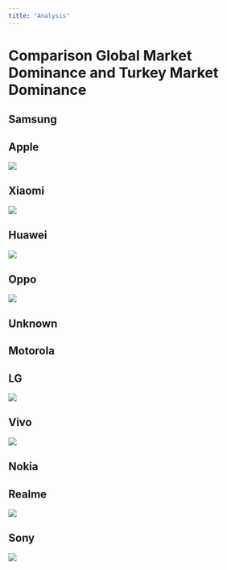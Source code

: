 ```yaml
---
title: "Analysis"
---
```


# Comparison Global Market Dominance and Turkey Market Dominance

## Samsung 

## Apple

![](images/Rplot_apple_compared.png)

## Xiaomi

![](images/Rplot_xiaomi_compared.png)

## Huawei

![](images/Rplot_huawei_compared.png)

## Oppo

![](images/Rplot_oppo_compared.png)

## Unknown

## Motorola

## LG

![](images/Rplot_lg_compared.png)

## Vivo

![](images/Rplot_vivo_compared.png)

## Nokia

## 

## Realme

![](images/Rplot_realme_compared.png)

## Sony

![](images/Rplot_sony_compared.png)
